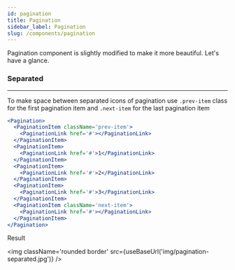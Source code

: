 ```yaml
---
id: pagination
title: Pagination
sidebar_label: Pagination
slug: /components/pagination
---
```



<p>Pagination component is slightly modified to make it more beautiful. Let's have a glance.</p>

### Separated

---

<p>
  To make space between separated icons of pagination use <code>.prev-item</code> class for the first pagination item
  and <code>.next-item</code> for the last pagination item
</p>

```jsx
<Pagination>
  <PaginationItem className='prev-item'>
    <PaginationLink href='#'></PaginationLink>
  </PaginationItem>
  <PaginationItem>
    <PaginationLink href='#'>1</PaginationLink>
  </PaginationItem>
  <PaginationItem>
    <PaginationLink href='#'>2</PaginationLink>
  </PaginationItem>
  <PaginationItem>
    <PaginationLink href='#'>3</PaginationLink>
  </PaginationItem>
  <PaginationItem className='next-item'>
    <PaginationLink href='#'></PaginationLink>
  </PaginationItem>
</Pagination>
```

<p className='my-4'>Result</p>

<img className='rounded border' src={useBaseUrl('img/pagination-separated.jpg')} />
